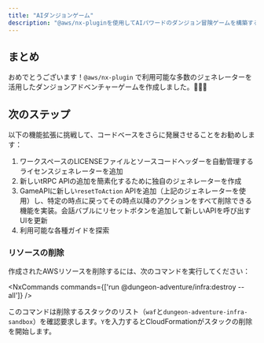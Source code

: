 ```yaml
---
title: "AIダンジョンゲーム"
description: "@aws/nx-pluginを使用してAIパワードのダンジョン冒険ゲームを構築する方法のチュートリアル。"
---
```





## まとめ

おめでとうございます！`@aws/nx-plugin` で利用可能な多数のジェネレーターを活用したダンジョンアドベンチャーゲームを作成しました。🎉🎉🎉

## 次のステップ

以下の機能拡張に挑戦して、コードベースをさらに発展させることをお勧めします：

1. ワークスペースのLICENSEファイルとソースコードヘッダーを自動管理する<Link path="guides/license">ライセンスジェネレーター</Link>を追加
2. 新しいtRPC APIの追加を簡素化するために<Link path="get_started/tutorials/create-generator">独自のジェネレーターを作成</Link>
3. GameAPIに新しい`resetToAction` APIを追加（上記のジェネレーターを使用）し、特定の時点に戻ってその時点以降のアクションをすべて削除できる機能を実装。会話バブルにリセットボタンを追加して新しいAPIを呼び出すUIを更新
4. 利用可能な各種ガイドを探索

### リソースの削除

作成されたAWSリソースを削除するには、次のコマンドを実行してください：

<NxCommands commands={['run @dungeon-adventure/infra:destroy --all']} />

このコマンドは削除するスタックのリスト（`waf`と`dungeon-adventure-infra-sandbox`）を確認要求します。`Y`を入力するとCloudFormationがスタックの削除を開始します。